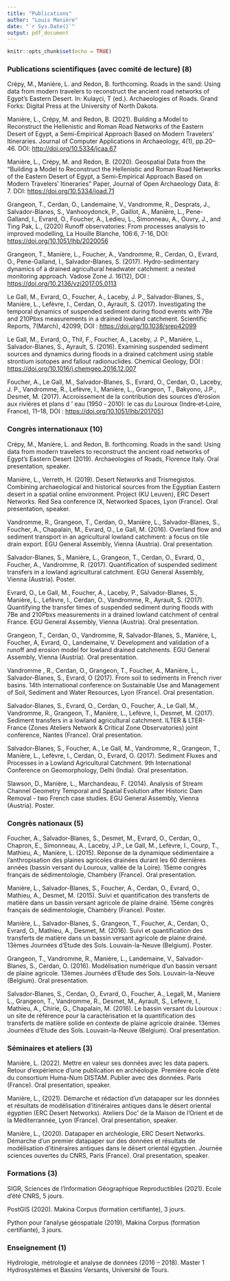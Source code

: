 ```yaml
---
title: "Publications"
author: "Louis Manière"
date: "`r Sys.Date()`"
output: pdf_document
---
```


```r
knitr::opts_chunk$set(echo = TRUE)
```

### Publications scientifiques (avec comité de lecture) (8)

Crépy, M., Manière, L. and Redon, B. forthcoming. Roads in the sand: Using data from modern travelers to reconstruct the ancient road networks of Egypt’s Eastern Desert. In: Kulayci, T (ed.). Archaeologies of Roads. Grand Forks: Digital Press at the University of North Dakota.

Manière, L., Crépy, M. and Redon, B. (2021). Building a Model to Reconstruct the Hellenistic and Roman Road Networks of the Eastern Desert of Egypt, a Semi-Empirical Approach Based on Modern Travelers’ Itineraries. Journal of Computer Applications in Archaeology, 4(1), pp.20–46. DOI: [http://doi.org/10.5334/jcaa.67](http://doi.org/10.5334/jcaa.67)

Manière, L., Crépy, M. and Redon, B. (2020). Geospatial Data from the “Building a Model to Reconstruct the Hellenistic and Roman Road Networks of the Eastern Desert of Egypt, a Semi-Empirical Approach Based on Modern Travelers’ Itineraries” Paper, Journal of Open Archaeology Data, 8: 7. DOI: [https://doi.org/10.5334/joad.71](https://doi.org/10.5334/joad.71)

Grangeon, T., Cerdan, O., Landemaine, V., Vandromme, R., Desprats, J., Salvador-Blanes, S., Vanhooydonck, P., Gaillot, A., Manière, L., Pene-Galland, I., Evrard, O., Foucher, A., Ledieu, L., Simonneau, A., Ouvry, J., and Ting Pak, L., (2020) Runoff observatories: From processes analysis to improved modelling, La Houille Blanche, 106:6, 7-16, DOI: [https://doi.org/10.1051/lhb/2020056](https://doi.org/10.1051/lhb/2020056)

Grangeon, T., Manière, L., Foucher, A., Vandromme, R., Cerdan, O., Evrard, O., Pene-Galland, I.,  Salvador-Blanes, S. (2017). Hydro-sedimentary dynamics of a drained agricultural headwater catchment: a nested monitoring approach. Vadose Zone J. 16(12), DOI : [https://doi.org/10.2136/vzj2017.05.0113](https://doi.org/10.2136/vzj2017.05.0113)

Le Gall, M., Evrard, O., Foucher, A., Laceby, J. P., Salvador-Blanes, S., Manière, L., Lefèvre, I., Cerdan, O., Ayrault, S. (2017). Investigating the temporal dynamics of suspended sediment during flood events with 7Be and 210Pbxs measurements in a drained lowland catchment. Scientific Reports, 7(March), 42099, DOI : [https://doi.org/10.1038/srep42099](https://doi.org/10.1038/srep42099)

Le Gall, M., Evrard, O., Thil, F., Foucher, A., Laceby, J. P., Manière, L., Salvador-Blanes, S., Ayrault, S. (2016). Examining suspended sediment sources and dynamics during floods in a drained catchment using stable strontium isotopes and fallout radionuclides. Chemical Geology, DOI : [https://doi.org/10.1016/j.chemgeo.2016.12.007](https://doi.org/10.1016/j.chemgeo.2016.12.007)

Foucher, A., Le Gall, M., Salvador-Blanes, S., Evrard, O., Cerdan, O., Laceby, J. P., Vandromme, R., Lefèvre, I., Manière, L., Grangeon, T., Bakyono, J.P., Desmet, M. (2017). Accroissement de la contribution des sources d’érosion aux rivières et plans d ’ eau (1950 ‑ 2010): le cas du Louroux (Indre‑et‑Loire, France), 11–18, DOI : [https://doi.org/10.1051/lhb/2017051 ](https://doi.org/10.1051/lhb/2017051 )

### Congrès internationaux (10)

Crépy, M., Manière, L. and Redon, B. forthcoming. Roads in the sand: Using data from modern travelers to reconstruct the ancient road networks of Egypt’s Eastern Desert (2019). Archaeologies of Roads, Florence Italy. Oral presentation, speaker.

Manière, L., Verreth, H. (2019). Desert Networks and Trismegistos. Combining archaeological and historical sources from the Egyptian Eastern desert in a spatial online environment. Project (KU Leuven), ERC Desert Networks. Red Sea conference IX, Networked Spaces, Lyon (France). Oral presentation, speaker.

Vandromme, R., Grangeon, T., Cerdan, O., Manière, L., Salvador-Blanes, S., Foucher, A., Chapalain, M., Evrard, O.,  Le Gall, M. (2016). Overland flow and sediment transport in an agricultural lowland catchment: a focus on tile drain export. EGU General Assembly, Vienna (Austria). Oral presentation.

Salvador-Blanes, S., Manière, L., Grangeon, T., Cerdan, O., Evrard, O., Foucher, A., Vandromme, R. (2017). Quantification of suspended sediment transfers in a lowland agricultural catchment. EGU General Assembly, Vienna (Austria). Poster.

Evrard, O., Le Gall, M., Foucher, A., Laceby, P., Salvador-Blanes, S., Manière, L., Lefèvre, I., Cerdan, O., Vandromme, R., Ayrault, S. (2017). Quantifying the transfer times of suspended sediment during floods with 7Be and 210Pbxs measurements in a drained lowland catchment of central France. EGU General Assembly, Vienna (Austria). Oral presentation.

Grangeon, T., Cerdan, O., Vandromme, R, Salvador-Blanes, S., Manière, L, Foucher, A, Evrard, O., Landemaine, V. Development and validation of a runoff and erosion model for lowland drained catchments. EGU General Assembly, Vienna (Austria). Oral presentation.

Vandromme , R., Cerdan, O., Grangeon, T., Foucher, A., Manière, L., Salvador-Blanes, S., Evrard, O (2017). From soil to sediments in French river basins. 14th international conference on Sustainable Use and Management of Soil, Sediment and Water Resources, Lyon (France). Oral presentation.

Salvador-Blanes, S., Evrard, O., Cerdan, O., Foucher, A., Le Gall, M., Vandromme, R., Grangeon, T., Manière, L., Lefèvre, I., Desmet, M. (2017). Sediment transfers in a lowland agricultural catchment. ILTER & LTER-France (Zones Ateliers Network & Critical Zone Observatories) joint conference, Nantes (France). Oral presentation.

Salvador-Blanes, S., Foucher, A., Le Gall, M., Vandromme, R., Grangeon, T., Manière, L., Lefèvre, I., Cerdan, O., Evrard, O. (2017). Sediment Fluxes and Processes in a Lowland Agricultural Catchment. 9th International Conference on Geomorphology, Delhi (India). Oral presentation.

Slawson, D., Manière, L., Marchandeau, F. (2014). Analysis of Stream Channel Geometry Temporal and Spatial Evolution after Historic Dam Removal - two French case studies. EGU General Assembly, Vienna (Austria). Poster.

### Congrès nationaux (5)

Foucher, A., Salvador-Blanes, S., Desmet, M., Evrard, O., Cerdan, O., Chapron, E., Simonneau, A., Laceby, J.P., Le Gall, M., Lefèvre, I., Courp, T., Mathieu, A., Manière, L. (2015). Réponse de la dynamique sédimentaire a l’anthropisation des plaines agricoles drainées durant les 60 dernières années (bassin versant du Louroux, vallée de la Loire). 15ème congrès français de sédimentologie, Chambéry (France). Oral presentation.

Manière, L., Salvador-Blanes, S., Foucher, A., Cerdan, O., Evrard, O., Mathieu, A., Desmet, M. (2015). Suivi et quantification des transferts de matière dans un bassin versant agricole de plaine drainé. 15ème congrès français de sédimentologie, Chambéry (France). Poster.

Manière, L., Salvador-Blanes, S., Grangeon, T., Foucher, A., Cerdan, O., Evrard, O.,  Mathieu, A., Desmet, M. (2016). Suivi et quantification des transferts de matière dans un bassin versant agricole de plaine drainé. 13èmes Journées d’Etude des Sols. Louvain-la-Neuve (Belgium). Poster.

Grangeon, T., Vandromme, R., Manière, L., Landemaine, V., Salvador-Blanes, S., Cerdan, O. (2016). Modélisation numérique d’un bassin versant de plaine agricole. 13èmes Journées d’Etude des Sols. Louvain-la-Neuve (Belgium). Oral presentation.

Salvador-Blanes, S., Cerdan, O., Evrard, O., Foucher, A., Legall, M., Maniere L., Grangeon, T., Vandromme, R., Desmet, M., Ayrault, S., Lefevre, I., Mathieu, A., Chirie, G., Chapalain, M. (2016). Le bassin versant du Louroux : un site de référence pour la caractérisation et la quantification des transferts de matière solide en contexte de plaine agricole drainée. 13èmes Journées d’Etude des Sols. Louvain-la-Neuve (Belgium). Oral presentation.

### Séminaires et ateliers (3)

Manière, L. (2022). Mettre en valeur ses données avec les data papers. Retour d'expérience d'une publication en archéologie. Première école d’été du consortium Huma-Num DISTAM. Publier avec des données. Paris (France). Oral presentation, speaker.

Manière, L., (2021). Démarche et rédaction d’un datapaper sur les données et résultats de modélisation d’itinéraires antiques dans le désert oriental égyptien (ERC Desert Networks). Ateliers Doc' de la Maison de l’Orient et de la Méditerrannée, Lyon (France). Oral presentation, speaker.

Manière, L., (2020). Datapaper en archéologie, ERC Desert Networks. Démarche d’un premier datapaper sur des données et résultats de modélisation d’itinéraires antiques dans le désert oriental égyptien. Journée sciences ouvertes du CNRS, Paris (France). Oral presentation, speaker.

### Formations (3)

SIGR, Sciences de l’Information Géographique Reproductibles (2021). Ecole d'été CNRS, 5 jours.

PostGIS (2020). Makina Corpus (formation certifiante), 3 jours.

Python pour l’analyse géospatiale (2019), Makina Corpus (formation certifiante), 3 jours.

### Enseignement (1)

Hydrologie, métrologie et analyse de données (2016 – 2018). Master 1 Hydrosystèmes et Bassins Versants, Université de Tours.



